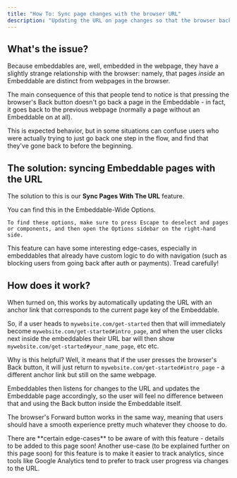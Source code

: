```yaml
---
title: "How To: Sync page changes with the browser URL"
description: "Updating the URL on page changes so that the browser back buttons control the Embeddable"
---
```


## What's the issue?

Because embeddables are, well, embedded in the webpage, they have a slightly strange
relationship with the browser: namely, that pages _inside_ an Embeddable are distinct
from webpages in the browser.

The main consequence of this that people tend to notice is that pressing the browser's
Back button doesn't go back a page in the Embeddable - in fact, it goes back to the previous
webpage (normally a page without an Embeddable on at all).

This is expected behavior, but in some situations can confuse users who were actually
trying to just go back one step in the flow, and find that they've gone back to before the beginning.

## The solution: syncing Embeddable pages with the URL

The solution to this is our **Sync Pages With The URL** feature.

<Steps>
  <Step title="Turn on the Sync Pages With The URL setting">
    You can find this in the Embeddable-Wide Options.

    To find these options, make sure to press Escape to deselect and pages or components, and then open the Options sidebar on the right-hand side.
  </Step>
  <Step title="Test for edge-cases and enjoy.">
    This feature can have some interesting edge-cases, especially in embeddables
    that already have custom logic to do with navigation (such as blocking users
    from going back after auth or payments). Tread carefully!
  </Step>
</Steps>

## How does it work?

When turned on, this works by automatically updating the URL with an <Tooltip
tip="Anchor links start with a '#' in the URL (e.g. 'mysite.com/about#summary') and
link to something within a webpage, such as a section or heading."> anchor link</Tooltip>
that corresponds to the current page key of the Embeddable.

So, if a user heads to `mywebsite.com/get-started` then that will immediately become
`mywebsite.com/get-started#intro_page`, and when the user clicks next inside the embeddables their
URL bar will then show `mywebsite.com/get-started#your_name_page`, etc etc.

Why is this helpful? Well, it means that if the user presses the browser's Back button,
it will just return to `mywebsite.com/get-started#intro_page` - a different anchor link but still on the same webpage.

Embeddables then listens for changes to the URL and updates the Embeddable page accordingly,
so the user will feel no difference between that and using the Back button inside the Embeddable itself.

The browser's Forward button works in the same way, meaning that users should have a
smooth experience pretty much whatever they choose to do.

<Note>
  There are **certain edge-cases** to be aware of with this feature - details to
  be added to this page soon!
</Note>

<Info>
  Another use-case (to be explained further on this page soon) for this feature
  is to make it easier to track analytics, since tools like Google Analytics
  tend to prefer to track user progress via changes to the URL.
</Info>
